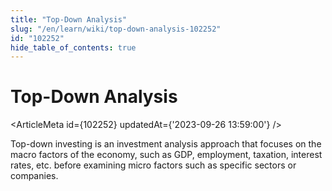 ```yaml
---
title: "Top-Down Analysis"
slug: "/en/learn/wiki/top-down-analysis-102252"
id: "102252"
hide_table_of_contents: true
---
```



# Top-Down Analysis

<ArticleMeta id={102252} updatedAt={'2023-09-26 13:59:00'} />
<div className='border-solid border-b border-t-0 my-4 border-[var(--ifm-color-gray-300)]' />

Top-down investing is an investment analysis approach that focuses on the macro factors of the economy, such as GDP, employment, taxation, interest rates, etc. before examining micro factors such as specific sectors or companies.
